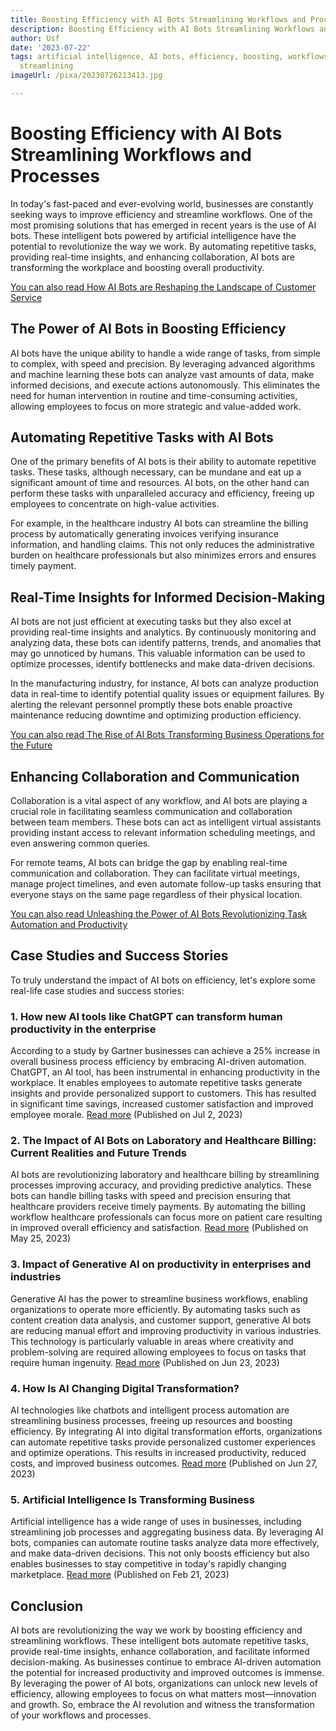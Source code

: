 ```yaml
---
title: Boosting Efficiency with AI Bots Streamlining Workflows and Processes
description: Boosting Efficiency with AI Bots Streamlining Workflows and Processes
author: Usf
date: '2023-07-22'
tags: artificial intelligence, AI bots, efficiency, boosting, workflows, processes,
  streamlining
imageUrl: /pixa/20230726213413.jpg

---
```

#  Boosting Efficiency with AI  Bots  Streamlining Workflows and Processes

In today's fast-paced and ever-evolving world, businesses are  constantly seeking ways to improve efficiency and streamline workflows. One of the most promising solutions that has  emerged in recent years is the use of  AI  bots.  These intelligent bots powered  by artificial intelligence have the potential  to  revolutionize the way we work. By automating repetitive tasks, providing real-time insights, and enhancing collaboration, AI bots are  transforming the workplace and boosting overall productivity.

[You can also read How AI Bots are Reshaping the Landscape of Customer Service](How%20AI%20Bots%20are%20Reshaping%20the%20Landscape%20of%20Customer%20Service)


## The Power of AI Bots in  Boosting Efficiency

AI bots have the unique ability to handle a wide range of tasks, from simple to complex, with speed and precision. By leveraging advanced algorithms and machine learning these bots can analyze vast amounts of data, make informed decisions, and execute actions autonomously. This  eliminates the need for human intervention in routine  and time-consuming activities, allowing employees to focus  on more strategic and value-added work.

## Automating Repetitive Tasks with AI Bots

One of the primary benefits  of AI bots is their ability to automate repetitive tasks. These tasks, although necessary,  can be mundane and  eat up a significant amount of time and resources. AI bots, on the other hand can perform these tasks with unparalleled accuracy and efficiency, freeing up employees to concentrate  on high-value activities.

For example, in the healthcare industry AI bots can streamline  the billing process by automatically generating  invoices verifying insurance information,  and handling claims. This not only reduces the administrative burden on healthcare professionals but also minimizes errors and ensures timely payment.

## Real-Time Insights for Informed Decision-Making

AI bots are not just efficient at executing  tasks but they also excel at providing real-time insights and analytics. By continuously monitoring and analyzing data, these bots can identify  patterns, trends, and anomalies that may go unnoticed  by humans. This valuable information can be used to optimize processes,  identify  bottlenecks  and make data-driven decisions.

In the manufacturing industry, for instance, AI bots can analyze production data in real-time to identify potential quality issues or equipment failures. By alerting the relevant personnel promptly these bots enable proactive maintenance reducing downtime and optimizing production efficiency.

[You can also read  The Rise of AI Bots  Transforming Business Operations  for the  Future](The%20Rise%20of%20AI%20Bots%20Transforming%20Business%20Operations%20for%20the%20Future)


## Enhancing Collaboration and Communication

Collaboration is  a vital aspect of any workflow, and AI bots are playing a crucial role in facilitating seamless communication and collaboration between team members. These bots can act as  intelligent virtual assistants providing instant access to relevant information scheduling meetings, and even answering common queries.

For remote teams, AI  bots can bridge the gap by enabling real-time communication and collaboration. They can  facilitate virtual meetings, manage project timelines, and even automate follow-up tasks ensuring that everyone stays on the same page regardless of their physical  location.

[You can also read Unleashing the Power of AI Bots  Revolutionizing Task  Automation and Productivity](Unleashing%20the%20Power%20of%20AI%20Bots%20Revolutionizing%20Task%20Automation%20and%20Productivity)


## Case Studies  and Success Stories

To truly understand  the impact of AI bots on  efficiency, let's explore some real-life case studies and success stories:

### 1. How new AI tools like  ChatGPT  can transform human productivity in the enterprise

According to a study by Gartner businesses can achieve a 25% increase in overall business process efficiency by embracing AI-driven automation. ChatGPT,  an AI tool, has been instrumental  in  enhancing productivity in the workplace. It enables employees  to  automate repetitive tasks generate insights and provide personalized support to customers. This has resulted in significant time  savings, increased customer satisfaction  and improved employee morale.  [Read more](https://venturebeat.com/ai/how-new-ai-tools-like-chatgpt-can-transform-human-productivity-in-the-enterprise/) (Published  on Jul 2, 2023)

### 2.  The Impact of AI Bots on Laboratory and Healthcare Billing: Current Realities and Future Trends

AI bots are revolutionizing laboratory and healthcare billing by streamlining processes  improving accuracy, and providing predictive analytics.  These bots can  handle billing tasks with speed and precision ensuring that healthcare providers receive timely payments. By automating the billing  workflow healthcare professionals can focus more on patient  care resulting in improved overall efficiency and satisfaction. [Read more](https://heliosdx.com/the-impact-of-ai-bots-on-laboratory-and-healthcare-billing/) (Published on May 25,  2023)

### 3. Impact of  Generative AI on productivity in enterprises and industries

Generative AI has the power to streamline business workflows, enabling organizations to operate  more  efficiently. By  automating tasks such as content creation data analysis, and customer support, generative AI bots are reducing manual effort  and improving productivity  in  various  industries. This technology  is particularly  valuable in areas where creativity and problem-solving  are required allowing employees to  focus  on  tasks that require human ingenuity. [Read more](https://wire19.com/generative-ai-in-industries/) (Published on  Jun 23, 2023)

### 4. How Is AI Changing Digital Transformation?

AI technologies like chatbots and intelligent process  automation are streamlining business processes, freeing up resources and boosting efficiency. By integrating AI  into digital transformation efforts, organizations can automate repetitive  tasks provide personalized customer experiences and  optimize  operations. This results in increased productivity, reduced costs, and improved business outcomes. [Read more](https://www.cmswire.com/digital-experience/how-is-ai-changing-digital-transformation/) (Published on Jun 27, 2023)

### 5. Artificial Intelligence Is  Transforming Business

Artificial intelligence has a  wide range of uses in businesses, including streamlining job processes and aggregating business data. By leveraging AI bots, companies can automate routine tasks analyze  data more effectively, and make data-driven decisions. This not only boosts  efficiency but also enables businesses to stay competitive in today's rapidly changing marketplace. [Read more](https://www.businessnewsdaily.com/9402-artificial-intelligence-business-trends.html) (Published on Feb 21, 2023)

##  Conclusion

AI bots are revolutionizing the way we work by boosting efficiency and streamlining workflows. These intelligent  bots automate repetitive tasks, provide real-time insights, enhance collaboration, and facilitate informed  decision-making. As businesses continue to embrace AI-driven automation the potential for increased  productivity and improved outcomes is immense. By  leveraging the power of AI bots,  organizations  can unlock new levels of efficiency, allowing employees to focus on what matters most—innovation and growth. So, embrace  the AI revolution and witness  the transformation of your workflows and processes.